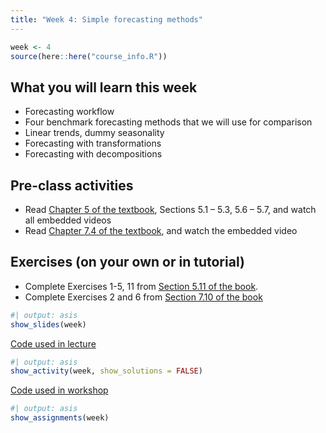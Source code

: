 ```yaml
---
title: "Week 4: Simple forecasting methods"
---
```


```r
week <- 4
source(here::here("course_info.R"))
```

## What you will learn this week

* Forecasting workflow
* Four benchmark forecasting methods that we will use for comparison
* Linear trends, dummy seasonality
* Forecasting with transformations
* Forecasting with decompositions

## Pre-class activities

* Read [Chapter 5 of the textbook](https://otexts.com/fpp3/toolbox.html), Sections 5.1 -- 5.3, 5.6 -- 5.7, and watch all embedded videos
* Read [Chapter 7.4 of the textbook](https://otexts.com/fpp3/useful-predictors.html), and watch the embedded video

## Exercises (on your own or in tutorial)

* Complete Exercises 1-5, 11 from [Section 5.11 of the book](https://otexts.com/fpp3/toolbox-exercises.html).
* Complete Exercises 2 and 6 from [Section 7.10 of the book](https://otexts.com/fpp3/regression-exercises.html)

<!-- * [Solutions to Exercises](ex4-sol.qmd) -->

```r
#| output: asis
show_slides(week)
```

[Code used in lecture](lecture4.R)

```r
#| output: asis
show_activity(week, show_solutions = FALSE)
```

[Code used in workshop](workshop_code.R)


```r
#| output: asis
show_assignments(week)
```
